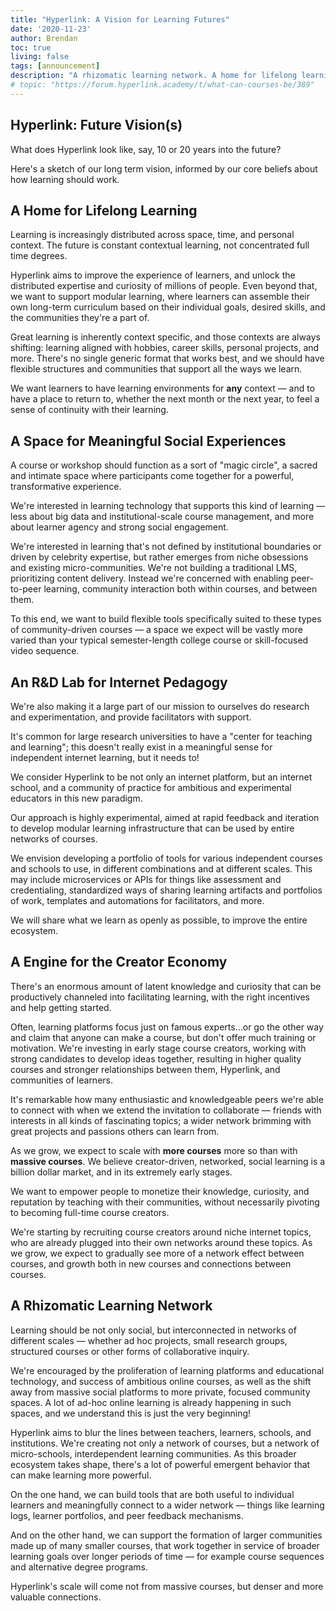 ```yaml
---
title: "Hyperlink: A Vision for Learning Futures"
date: '2020-11-23'
author: Brendan
toc: true
living: false
tags: [announcement]
description: "A rhizomatic learning network. A home for lifelong learning. An R&D lab for internet pedagogy…and more!"
# topic: "https://forum.hyperlink.academy/t/what-can-courses-be/389"
---
```



## Hyperlink: Future Vision(s)

What does Hyperlink look like, say, 10 or 20 years into the future?

Here's a sketch of our long term vision, informed by our core beliefs about how learning should work.

## A Home for Lifelong Learning

Learning is increasingly distributed across space, time, and personal context. The future is constant contextual learning, not concentrated full time degrees.

Hyperlink aims to improve the experience of learners, and unlock the distributed expertise and curiosity of millions of people. Even beyond that, we want to support modular learning, where learners can assemble their own long-term curriculum based on their individual goals, desired skills, and the communities they're a part of.

Great learning is inherently context specific, and those contexts are always shifting: learning aligned with hobbies, career skills, personal projects, and more. There's no single generic format that works best, and we should have flexible structures and communities that support all the ways we learn.

We want learners to have learning environments for __any__ context — and to have a place to return to, whether the next month or the next year, to feel a sense of continuity with their learning.

## A Space for Meaningful Social Experiences

A course or workshop should function as a sort of "magic circle", a sacred and intimate space where participants come together for a powerful, transformative experience.

We're interested in learning technology that supports this kind of learning — less about big data and institutional-scale course management, and more about learner agency and strong social engagement.

We're interested in learning that's not defined by institutional boundaries or driven by celebrity expertise, but rather emerges from niche obsessions and existing micro-communities. We're not building a traditional LMS, prioritizing content delivery. Instead we're concerned with enabling peer-to-peer learning, community interaction both within courses, and between them.

To this end, we want to build flexible tools specifically suited to these types of community-driven courses — a space we expect will be vastly more varied than your typical semester-length college course or skill-focused video sequence.

## An R&D Lab for Internet Pedagogy

We're also making it a large part of our mission to ourselves do research and experimentation, and provide facilitators with support.

It's common for large research universities to have a "center for teaching and learning"; this doesn't really exist in a meaningful sense for independent internet learning, but it needs to!

We consider Hyperlink to be not only an internet platform, but an internet school, and a community of practice for ambitious and experimental educators in this new paradigm.

Our approach is highly experimental, aimed at rapid feedback and iteration to develop modular learning infrastructure that can be used by entire networks of courses.

We envision developing a portfolio of tools for various independent courses and schools to use, in different combinations and at different scales. This may include microservices or APIs for things like assessment and credentialing, standardized ways of sharing learning artifacts and portfolios of work, templates and automations for facilitators, and more.

We will share what we learn as openly as possible, to improve the entire ecosystem.

## A Engine for the Creator Economy

There's an enormous amount of latent knowledge and curiosity that can be productively channeled into facilitating learning, with the right incentives and help getting started.

Often, learning platforms focus just on famous experts…or go the other way and claim that anyone can make a course, but don't offer much training or motivation. We're investing in early stage course creators, working with strong candidates to develop ideas together, resulting in higher quality courses and stronger relationships between them, Hyperlink, and communities of learners.

It's remarkable how many enthusiastic and knowledgeable peers we're able to connect with when we extend the invitation to collaborate — friends with interests in all kinds of fascinating topics; a wider network brimming with great projects and passions others can learn from.

As we grow, we expect to scale with __more courses__ more so than with __massive courses__. We believe creator-driven, networked, social learning is a billion dollar market, and in its extremely early stages.

We want to empower people to monetize their knowledge, curiosity, and reputation by teaching with their communities, without necessarily pivoting to becoming full-time course creators.

We're starting by recruiting course creators around niche internet topics, who are already plugged into their own networks around these topics. As we grow, we expect to gradually see more of a network effect between courses, and growth both in new courses and connections between courses.

## A Rhizomatic Learning Network

Learning should be not only social, but interconnected in networks of different scales — whether ad hoc projects, small research groups, structured courses or other forms of collaborative inquiry.

We're encouraged by the proliferation of learning platforms and educational technology, and success of ambitious online courses, as well as the shift away from massive social platforms to more private, focused community spaces. A lot of ad-hoc online learning is already happening in such spaces, and we understand this is just the very beginning!

Hyperlink aims to blur the lines between teachers, learners, schools, and institutions. We're creating not only a network of courses, but a network of micro-schools, interdependent learning communities. As this broader ecosystem takes shape, there's a lot of powerful emergent behavior that can make learning more powerful.

On the one hand, we can build tools that are both useful to individual learners and meaningfully connect to a wider network — things like learning logs, learner portfolios, and peer feedback mechanisms.

And on the other hand, we can support the formation of larger communities made up of many smaller courses, that work together in service of broader learning goals over longer periods of time — for example course sequences and alternative degree programs.

Hyperlink's scale will come not from massive courses, but denser and more valuable connections.